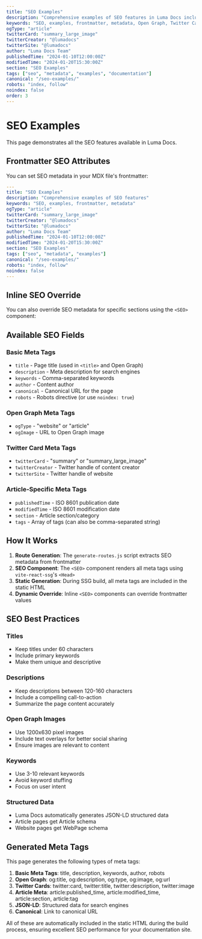 ```yaml
---
title: "SEO Examples"
description: "Comprehensive examples of SEO features in Luma Docs including frontmatter metadata and inline SEO components"
keywords: "SEO, examples, frontmatter, metadata, Open Graph, Twitter Cards, JSON-LD"
ogType: "article"
twitterCard: "summary_large_image"
twitterCreator: "@lumadocs"
twitterSite: "@lumadocs"
author: "Luma Docs Team"
publishedTime: "2024-01-10T12:00:00Z"
modifiedTime: "2024-01-20T15:30:00Z"
section: "SEO Examples"
tags: ["seo", "metadata", "examples", "documentation"]
canonical: "/seo-examples/"
robots: "index, follow"
noindex: false
order: 3
---
```


# SEO Examples

This page demonstrates all the SEO features available in Luma Docs.

## Frontmatter SEO Attributes

You can set SEO metadata in your MDX file's frontmatter:

```yaml
---
title: "SEO Examples"
description: "Comprehensive examples of SEO features"
keywords: "SEO, examples, frontmatter, metadata"
ogType: "article"
twitterCard: "summary_large_image"
twitterCreator: "@lumadocs"
twitterSite: "@lumadocs"
author: "Luma Docs Team"
publishedTime: "2024-01-10T12:00:00Z"
modifiedTime: "2024-01-20T15:30:00Z"
section: "SEO Examples"
tags: ["seo", "metadata", "examples"]
canonical: "/seo-examples/"
robots: "index, follow"
noindex: false
---
```

## Inline SEO Override

You can also override SEO metadata for specific sections using the `<SEO>` component:

<SEO 
  title="Special Section - SEO Examples"
  description="This section has custom SEO metadata that overrides the frontmatter"
  keywords="custom, override, section, special"
  ogType="article"
  twitterCard="summary"
/>

## Available SEO Fields

### Basic Meta Tags
- `title` - Page title (used in `<title>` and Open Graph)
- `description` - Meta description for search engines
- `keywords` - Comma-separated keywords
- `author` - Content author
- `canonical` - Canonical URL for the page
- `robots` - Robots directive (or use `noindex: true`)

### Open Graph Meta Tags
- `ogType` - "website" or "article"
- `ogImage` - URL to Open Graph image

### Twitter Card Meta Tags
- `twitterCard` - "summary" or "summary_large_image"
- `twitterCreator` - Twitter handle of content creator
- `twitterSite` - Twitter handle of website

### Article-Specific Meta Tags
- `publishedTime` - ISO 8601 publication date
- `modifiedTime` - ISO 8601 modification date
- `section` - Article section/category
- `tags` - Array of tags (can also be comma-separated string)

## How It Works

1. **Route Generation**: The `generate-routes.js` script extracts SEO metadata from frontmatter
2. **SEO Component**: The `<SEO>` component renders all meta tags using `vite-react-ssg`'s `<Head>`
3. **Static Generation**: During SSG build, all meta tags are included in the static HTML
4. **Dynamic Override**: Inline `<SEO>` components can override frontmatter values

## SEO Best Practices

### Titles
- Keep titles under 60 characters
- Include primary keywords
- Make them unique and descriptive

### Descriptions
- Keep descriptions between 120-160 characters
- Include a compelling call-to-action
- Summarize the page content accurately

### Open Graph Images
- Use 1200x630 pixel images
- Include text overlays for better social sharing
- Ensure images are relevant to content

### Keywords
- Use 3-10 relevant keywords
- Avoid keyword stuffing
- Focus on user intent

### Structured Data
- Luma Docs automatically generates JSON-LD structured data
- Article pages get Article schema
- Website pages get WebPage schema

## Generated Meta Tags

This page generates the following types of meta tags:

1. **Basic Meta Tags**: title, description, keywords, author, robots
2. **Open Graph**: og:title, og:description, og:type, og:image, og:url
3. **Twitter Cards**: twitter:card, twitter:title, twitter:description, twitter:image
4. **Article Meta**: article:published_time, article:modified_time, article:section, article:tag
5. **JSON-LD**: Structured data for search engines
6. **Canonical**: Link to canonical URL

All of these are automatically included in the static HTML during the build process, ensuring excellent SEO performance for your documentation site.